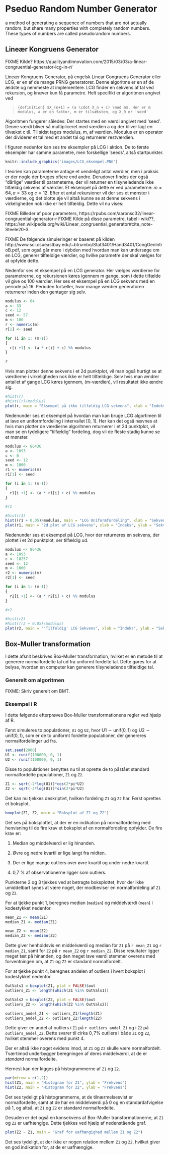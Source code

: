 # Pseduo Random Number Generator

a method of generating a sequence of numbers that are not actually random, but share many properties with completely random numbers. These types of numbers are called pseudorandom numbers.



## Lineær Kongruens Generator

FIXME Kilde? https://qualityandinnovation.com/2015/03/03/a-linear-congruential-generator-lcg-in-r/

Lineær Kongruens Generator, på engelsk Linear Congruens Generator eller LCG, er en af de mange PRNG generatorer. Denne algoritme er en af de ældste og nemmeste at implementere. LCG finder en sekvens af tal ved rekursion, og kræver kun få parametre. Helt specifikt er algoritmen angivet ved

>```{definition}
> $X_(n+1) = (a \cdot X_n + c) \mod m$. Her er m modulus, a er en faktor, m er tilvæksten, og X_0 er 'seed'
>```

Algoritmen fungerer således: 
Der startes med en værdi angivet med 'seed'. Denne værdi bliver så multipliceret med værdien a og der bliver lagt en tilvækst c til. Til sidst tages modulus, m, af værdien. Modulus er en operator der dividerer et tal med et andet tal og returnerer restværdien.

I figuren nedenfor kan ses tre eksempler på LCG i aktion. De to første eksempler har samme parametre, men forskellige 'seeds', altså startpunkter. 

```r
knitr::include_graphics('images/LCG_eksempel.PNG')
```

I teorien kan parameterne antage et uendeligt antal værdier, men i praksis er der nogle der bruges oftere end andre. Derudover findes der også "dårlige" værdier til parameterne, der vil returner en tilsyneladende ikke tilfældig sekvens af værdier. Et eksempel på dette er ved parameterne: $m = 64, a = 33$ og $c = 12$. Efter et antal rekursioner vil der ses et mønster i værdierne, og det blotte øje vil altså kunne se at denne sekvens i virkeligheden nok ikke er helt tilfældig. Dette vil nu vises:
 

FIXME Billeder af poor parameters, https://rpubs.com/aaronsc32/linear-congruential-generator-r 
FIXME Kilde på disse parametre, tabel i wiki??, https://en.wikipedia.org/wiki/Linear_congruential_generator#cite_note-Steele20-3


<!-- Nedenfor ses et eksempel på et stykke kode der vil danne en sekvens af LCG tal. Hvis man for eksempel kørte koden med parametrene: lcg(9, 2, 0, 3) vil man få en sekvens der uendeligt returnerer værdierne 3, 6, 3, 6, 3, 6... Dette er også jf. i FIXME figuren ovenover. -->

<!-- ```{python} -->
<!-- def lcg(modulus, a, c, seed): -->
<!--     """Linear congruential generator.""" -->
<!--     while True: -->
<!--         seed = (a * seed + c) % modulus -->
<!--         print(seed) -->
<!-- ``` -->
FIXME De følgende simuleringer er baseret på kilden http://www.sci.csueastbay.edu/~btrumbo/Stat3401/Hand3401/CongGenIntroB.pdf, som også går mere i dybden med hvordan man kan undersøge om en LCG, generer tilfældige værdier, og hvilke parametre der skal vælges for at opfylde dette.

Nedenfor ses et eksempel på en LCG generator. Her vælges værdierne for parametrerne, og rekursionen køres igennem m gange, som i dette tilfælde vil give os 100 værdier. Her ses et eksempel på en LCG sekvens med en periode på 16. Perioden fortæller, hvor mange værdier generatoren returnerer inden den gentager sig selv.  

```r
modulus <- 64
a <- 33
c <- 12 
seed <- 57 
m <- 100
r <- numeric(m)
r[1] <- seed

for (i in 1: (m-1))
{
  r[i +1] <- (a * r[i] + c) %% modulus
}

r
```

Hvis man plotter denne sekvens i et 2d punktplot, vil man også hurtigt se at værdierne i virkeligheden nok ikke er helt tilfældige. Selv hvis man ændrer antallet af gange LCG køres igennem, (m-værdien), vil resultatet ikke ændre sig. 

```r
#hist(r)
#hist((r)/modulus)
plot(r, main = "Eksempel på ikke tilfældig LCG sekvens", xlab = "Indeks", ylab = "Sekvens værdier" )
```

Nedenunder ses et eksempel på hvordan man kan bruge LCG algortimen til at lave en uniformfordeling i intervallet [0, 1]. Her kan det også nævnes at hvis man plotter de værdierne algoritmen returnerer i et 2d punktplot, vil man se en tydeligere "tilfældig" fordeling, dog vil de fleste stadig kunne se et mønster.

```r
modulus <- 86436
a <- 1093
c <- 0
seed <- 12 
m <- 1000
r1 <- numeric(m)
r1[1] <- seed

for (i in 1: (m-1))
{
  r1[i +1] <- (a * r1[i] + c) %% modulus
}

#r1
```

```r
#hist(r1)
hist((r1 + 0.05)/modulus, main = "LCG Uniformfordeling", xlab = "Sekvens værdier", ylab = "Frekvens")
plot(r1, main = "2d plot af LCG sekvens", xlab = "Indeks", ylab = "Sekvens værdier")
```

Nedenunder ses et eksempel på LCG, hvor der returneres en sekvens, der plottet i et 2d punktplot, ser tilfældig ud. 

```r
modulus <- 86436
a <- 1093
c <- 18257
seed <- 12 
m <- 1000
r2 <- numeric(m)
r2[1] <- seed

for (i in 1: (m-1))
{
  r2[i +1] <- (a * r2[i] + c) %% modulus
}

#r2
```

```r
#hist(r2)
#hist((r2 + 0.05)/modulus)
plot(r2, main = "'Tilfældig' LCG Sekvens", xlab = "Indeks", ylab = "Sekvens værdier")
```




## Box-Muller transformation

I dette afsnit beskrives Box-Muller transformation, hvilket er en metode til at generere normalfordelte tal ud fra uniformt fordelte tal. Dette gøres for at belyse, hvordan en computer kan generere tilsyneladende tilfældige tal.

### Generelt om algoritmen

FIXME: Skriv generelt om BMT.

### Eksempel i R

I dette følgende efterprøves Box-Muller transformationens regler ved hjælp af R.

Først simuleres to populationer, ```U1``` og ```U2```, hvor $\mathrm{U1 \sim unif(0,1)}$ og $\mathrm{U2 \sim unif(0,1)}$, som er de to uniformt fordelte populationer, der genereres normalfordelinger ud fra.

```r
set.seed(2000)
U1 <- runif(100000, 0, 1)
U2 <- runif(100000, 0, 1)
```

Disse to populationer benyttes nu til at oprette de to påstået standard normalfordelte populationer, ```Z1``` og ```Z2```.

```r
Z1 <- sqrt(-2*log(U1))*cos(2*pi*U2)
Z2 <- sqrt(-2*log(U1))*sin(2*pi*U2)
```

Det kan nu tjekkes deskriptivt, hvilken fordeling ```Z1``` og ```Z2``` har. Først oprettes et boksplot.

```r
boxplot(Z1, Z2, main = "Boksplot af Z1 og Z2")
```

Det ses på boksplottet, at der er en indikation på normalfordeling med henvisning til de fire krav et boksplot af en normalfordeling opfylder. 
De fire krav er:

1) Median og middelværdi er lig hinanden.

2) Øvre og nedre kvartil er lige langt fra midten.

3) Der er lige mange outliers over øvre kvartil og under nedre kvartil.

4) 0,7 % af observationerne ligger som outliers.

Punkterne 2 og 3 tjekkes ved at betragte boksplottet, hvor der ikke umiddelbart synes at være noget, der modbeviser en normalfordeling af ```Z1``` og ```Z2```.

For at tjekke punkt 1, beregnes median (```median```) og middelværdi (```mean```) i kodestykket nedenfor.

```r
mean_Z1 <- mean(Z1)
median_Z1 <- median(Z1)

mean_Z2 <- mean(Z2)
median_Z2 <- median(Z2)
```

Dette giver henholdsvis en middelværdi og median for ```Z1``` på ```r mean_Z1``` og ```r median_Z1```, samt for ```Z2```  på ```r mean_Z2``` og ```r median_Z2```. Disse resultater ligger meget tæt på hinanden, og den meget lave værdi stemmer overens med forventningen om, at ```Z1``` og ```Z2``` er standard normalfordelt.

For at tjekke punkt 4, beregnes andelen af outliers i hvert boksplot i kodestykket nedenfor.

```r
OutVals1 = boxplot(Z1, plot = FALSE)$out
outliers_Z1 <- length(which(Z1 %in% OutVals1))

OutVals2 = boxplot(Z2, plot = FALSE)$out
outliers_Z2 <- length(which(Z2 %in% OutVals2))

outliers_andel_Z1 <- outliers_Z1/length(Z1)
outliers_andel_Z2 <- outliers_Z2/length(Z2)
```

Dette giver en andel af outliers i ```Z1``` på ```r outliers_andel_Z1``` og i ```Z2``` på ```outliers_andel_Z2```. Dette svarer til cirka $0,7 \%$ outliers i både ```Z1``` og ```Z2```, hvilket stemmer overens med punkt 4.

Der er altså ikke noget evidens imod, at ```Z1``` og ```Z2``` skulle være normalfordelt. Tværtimod underbygger beregningen af deres middelværdi, at de er _standard_ normalfordelte.

Hernest kan der kigges på histogrammerne af ```Z1``` og ```Z2```.

```r
par(mfrow = c(1,2))
hist(Z1, main = "Histogram for Z1", ylab = "Frekvens")
hist(Z2, main = "Histogram for Z2", ylab = "Frekvens")
```

Det ses tydeligt på histogrammerne, at de tilnærmelsesvist er normalfordelte, samt at de har en middelværdi på 0 og en standardafvigelse på 1, og altså, at ```Z1``` og ```Z2``` er standard normalfordelte.

Desuden er det også en konsekvens af Box-Muller transformationerne, at ```Z1``` og ```Z2``` er uafhængige. Dette tjekkes ved hjælp af nedenstående graf.

```r
plot(Z2 ~ Z1, main = "Graf for uafhængighed mellem Z1 og Z2")
```

Det ses tydeligt, at der ikke er nogen relation mellem ```Z1``` og ```Z2```, hvilket giver en god indikation for, at de er uafhængige.



